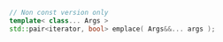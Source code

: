```cpp
// Non const version only
template< class... Args >
std::pair<iterator, bool> emplace( Args&&... args );
```